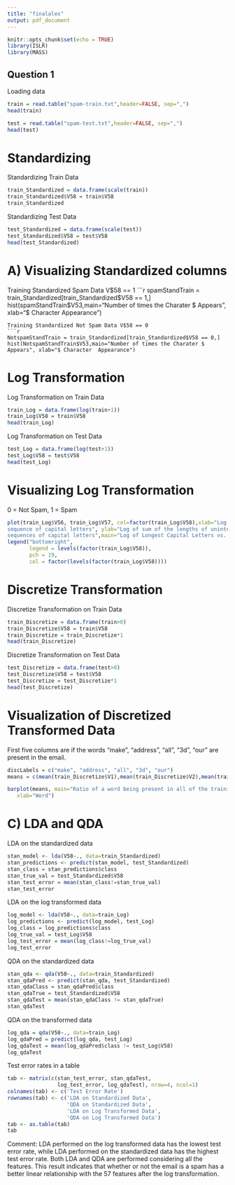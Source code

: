 ```yaml
---
title: "finalalex"
output: pdf_document
---
```


```r
knitr::opts_chunk$set(echo = TRUE)
library(ISLR)
library(MASS)
```

## Question 1

Loading data
```r
train = read.table("spam-train.txt",header=FALSE, sep=",")
head(train)
```

```r
test = read.table("spam-test.txt",header=FALSE, sep=",")
head(test)
```
# Standardizing

Standardizing Train Data
```r
train_Standardized = data.frame(scale(train))
train_Standardized$V58 = train$V58
train_Standardized
```

Standardizing Test Data
```r
test_Standardized = data.frame(scale(test))
test_Standardized$V58 = test$V58
head(test_Standardized)
```

# A) Visualizing Standardized columns

Training Standardized Spam Data V$58 == 1
```r
spamStandTrain = train_Standardized[train_Standardized$V58 == 1,]
hist(spamStandTrain$V53,main="Number of times the Charater $ Appears", xlab="$ Character  Appearance")
```
Training Standardized Not Spam Data V$58 == 0
```r
NotspamStandTrain = train_Standardized[train_Standardized$V58 == 0,]
hist(NotspamStandTrain$V53,main="Number of times the Charater $ Appears", xlab="$ Character  Appearance")
```
# Log Transformation

Log Transformation on Train Data

```r
train_Log = data.frame(log(train+1))
train_Log$V58 = train$V58
head(train_Log)
```

Log Transformation on Test Data

```r
test_Log = data.frame(log(test+1))
test_Log$V58 = test$V58
head(test_Log)
```
# Visualizing Log Transformation
0 = Not Spam, 1 = Spam
```r
plot(train_Log$V56, train_Log$V57, col=factor(train_Log$V58),xlab="Log of length of the longest uninterrupted
sequence of capital letters", ylab="Log of sum of the lengths of uninterrupted
sequences of capital letters",main="Log of Longest Capital Letters vs. Sum of number of capital letters")
legend("bottomright",
       legend = levels(factor(train_Log$V58)),
       pch = 19,
       col = factor(levels(factor(train_Log$V58))))
```



# Discretize Transformation

Discretize Transformation on Train Data

```r
train_Discretize = data.frame(train>0)
train_Discretize$V58 = train$V58
train_Discretize = train_Discretize*1
head(train_Discretize)
```

Discretize Transformation on Test Data

```r
test_Discretize = data.frame(test>0)
test_Discretize$V58 = test$V58
test_Discretize = test_Discretize*1
head(test_Discretize)
```

# Visualization of Discretized Transformed Data
First five columns are if the words "make", "address", "all", "3d", "our" are present in the email.
```r
discLabels = c("make", "address", "all", "3d", "our")
means = c(mean(train_Discretize$V1),mean(train_Discretize$V2),mean(train_Discretize$V3),mean(train_Discretize$V4),mean(train_Discretize$V5))

barplot(means, main="Ratio of a word being present in all of the training emails",names.arg = discLabels,
   xlab="Word")
```

# C) LDA and QDA 

LDA on the standardized data 
```r
stan_model <- lda(V58~., data=train_Standardized)
stan_predictions <- predict(stan_model, test_Standardized)
stan_class = stan_predictions$class
stan_true_val = test_Standardized$V58
stan_test_error = mean(stan_class!=stan_true_val)
stan_test_error
```

LDA on the log transformed data 
```r
log_model <- lda(V58~., data=train_Log)
log_predictions <- predict(log_model, test_Log)
log_class = log_predictions$class
log_true_val = test_Log$V58
log_test_error = mean(log_class!=log_true_val)
log_test_error
```

QDA on the standardized data 
```r
stan_qda <- qda(V58~., data=train_Standardized)
stan_qdaPred <- predict(stan_qda, test_Standardized)
stan_qdaClass = stan_qdaPred$class
stan_qdaTrue = test_Standardized$V58
stan_qdaTest = mean(stan_qdaClass != stan_qdaTrue)
stan_qdaTest
```

QDA on the transformed data 
```r
log_qda = qda(V58~., data=train_Log)
log_qdaPred = predict(log_qda, test_Log)
log_qdaTest = mean(log_qdaPred$class != test_Log$V58)
log_qdaTest
```

Test error rates in a table 
```r
tab <- matrix(c(stan_test_error, stan_qdaTest, 
                log_test_error, log_qdaTest), nrow=4, ncol=1)
colnames(tab) <- c('Test Error Rate')
rownames(tab) <- c('LDA on Standardized Data', 
                   'QDA on Standardized Data', 
                   'LDA on Log Transformed Data',
                   'QDA on Log Transformed Data')
tab <- as.table(tab)
tab
```
Comment: LDA performed on the log transformed data has the lowest test error rate, while LDA performed on the standardized data has the highest test error rate. Both LDA and QDA are performed considering all the features. This result indicates that whether or not the email is a spam has a better linear relationship with the 57 features after the log transformation. 


